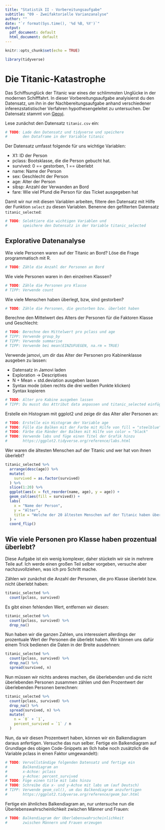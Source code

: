 ```yaml
---
title: "Statistik II - Vorbereitungsaufgabe"
subtitle: "09 - Zweifaktorielle Varianzanalyse"
author: ""
date: "`r format(Sys.time(), '%d %B, %Y')`"
output:
  pdf_document: default
  html_document: default
---
```


```r
knitr::opts_chunk$set(echo = TRUE)
```

```r
library(tidyverse)
```


# Die Titanic-Katastrophe

Das Schiffsunglück der Titanic war eines der schlimmsten Unglücke in der modernen Schifffahrt. In dieser Vorbereitungsaufgabe analyisierst du den Datensatz, um ihn in der Nachbereitungsaufgabe anhand verschiedener inferenzstatistischer Verfahren hypothesengeleitet zu untersuchen. Der Datensatz stammt von [Geoyi](https://github.com/Geoyi/Cleaning-Titanic-Data). 

Lese zunächst den Datensatz `titanic.csv` ein: 

```r
# TODO: Lade den Datensatz und tidyverse und speichere
#       den Dataframe in der Variable titanic
```

Der Datensatz umfasst folgende für uns wichtige Variablen:

* X1: ID der Person
* pclass: Bootsklasse, die die Person gebucht hat. 
* survived: 0 == gestorben, 1 == überlebt
* name: Name der Person
* sex: Geschlecht der Person
* age: Alter der Person
* sibsp: Anzahl der Verwanden an Bord
* fare: Wie viel Pfund die Person für das Ticket ausgegeben hat

Damit wir nur mit diesen Variablen arbeiten, filtere den Datensatz mit Hilfe der Funktion `select` zu diesen Variablen. Benenne den gefilterten Datensatz `titanic_selected`: 

```r
# TODO: Selektiere die wichtigen Variablen und
#       speichere den Datensatz in der Variable titanic_selected
```

## Explorative Datenanalyse

Wie viele Personen waren auf der Titanic an Bord? Löse die Frage programmatisch mit R. 

```r
# TODO: Zähle die Anzahl der Personen an Bord
```

Wie viele Personen waren in den einzelnen Klassen? 

```r
# TODO: Zähle die Personen pro Klasse
# TIPP: Verwende count
```

Wie viele Menschen haben überlegt, bzw, sind gestorben?

```r
# TODO: Zähle die Personen, die gestorben bzw. überlebt haben
```

Berechne den Mittelwert des Alters der Personen für die Faktoren Klasse und Geschlecht:

```r
# TODO: Berechne den Mittelwert pro pclass und age
# TIPP: Verwende group_by
# TIPP: Verwende summarise
# TIPP: Verwende bei mean(EINZUFUEGEN, na.rm = TRUE)
```


Verwende jamovi, um dir das Alter der Personen pro Kabinenklasse ausgeben zu lassen: 

* Datensatz in Jamovi laden
* Exploration -> Descriptives
* N + Mean + std.deviation ausgeben lassen
* Syntax mode (oben rechts die drei weißen Punkte klicken)
* Syntax kopieren

```r
# TODO: Alter pro Kabine ausgeben lassen
# TIPP: Du musst das Attribut data anpassen und titanic_selected einfügen
```

Erstelle ein Histogram mit ggplot2 und zeige dir das Alter aller Personen an:

```r
# TODO: Erstelle ein Histogram der Variable age
# TODO: Fülle die Balken mit der Farbe mit Hilfe von fill = "steelblue"
# TODO: Färbe die Ränder der Balken mit Hilfe von color = "black"
# TODO: Verwende labs und füge einen Titel der Grafik hinzu
#       https://ggplot2.tidyverse.org/reference/labs.html
```


Wer waren die ältesten Menschen auf der Titanic und wer hat von ihnen überlebt? 

```r
titanic_selected %>%
  arrange(desc(age)) %>%
  mutate(
    survived = as.factor(survived)
  ) %>%
  slice(1:20) %>%
  ggplot(aes(x = fct_reorder(name, age), y = age)) +
  geom_col(aes(fill = survived)) +
  labs(
    x = "Name der Person", 
    y = "Alter",
    title = "Welche der 20 ältesten Menschen auf der Titanic haben überlebt?"
  ) +
  coord_flip()
```


## Wie viele Personen pro Klasse haben prozentual überlebt?

Diese Aufgabe ist ein wenig komplexer, daher stückeln wir sie in mehrere Teile auf. Ich werde einen großen Teil selber vorgeben, versuche aber nachzuvollziehen, was ich pro Schritt mache. 

Zählen wir zunächst die Anzahl der Personen, die pro Klasse überlebt bzw. nicht überlebt haben:

```r
titanic_selected %>%
  count(pclass, survived)
```

Es gibt einen fehlenden Wert, entfernen wir diesen:

```r
titanic_selected %>%
  count(pclass, survived) %>%
  drop_na()
```

Nun haben wir die ganzen Zahlen, uns interessiert allerdings der prozentuale Wert der Personen die überlebt haben. Wir können uns dafür einem Trick bedienen die Daten in der Breite ausdehnen:

```r
titanic_selected %>%
  count(pclass, survived) %>%
  drop_na() %>%
  spread(survived, n)
```

Nun müssen wir nichts anderes machen, die überlebenden und die nicht überlebenden Personen zusammen zählen und den Prozentwert der überlebenden Personen berechnen:

```r
titanic_selected %>%
  count(pclass, survived) %>%
  drop_na() %>%
  spread(survived, n) %>%
  mutate(
    n = `0` + `1`,
    percent_survived = `1` / n
  )
```

Nun, da wir diesen Prozentwert haben, können wir ein Balkendiagram daraus anfertigen. Versuche das nun selber. Fertige ein Balkendiagram auf Grundlage des obigen Code-Snippets an (Ich habe noch zusätzlich die Variable pclass in einen Faktor umgewandelt):

```r
# TODO: Vervollständige folgenden Datensatz und fertige ein
#       Balkendiagram an
#       x-Achse: pclass
#       y-Achse: percent_survived
# TODO: Füge einen title mit labs hinzu
# TODO: Schreibe die x- und y-Achse mit labs um (auf Deutsch)
# TIPP: Verwende geom_col(), um das Balkendiagram anzufertigen
#       https://ggplot2.tidyverse.org/reference/geom_bar.html
```


Fertige ein ähnliches Balkendiagram an, nur untersuche nun die Überlebenswahrscheinlichkeit zwischen Männer und Frauen:

```r
# TODO: Balkendiagram der Überlebenswahrscheinlichkeit
#       zwischen Männern und Frauen erzeugen
```



